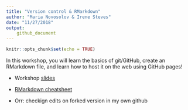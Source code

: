 ```yaml
---
title: "Version control & RMarkdown"
author: "Maria Novosolov & Irene Steves"
date: "11/27/2018"
output: 
    github_document
---
```


```r
knitr::opts_chunk$set(echo = TRUE)
```

In this workshop, you will learn the basics of git/GitHub, create an RMarkdown file, and learn how to host it on the web using GitHub pages!

- Workshop [slides](https://ecodatasci-tlv.github.io/git-rmd/pres.html)  
- [RMarkdown cheatsheet](https://www.rstudio.com/wp-content/uploads/2016/03/rmarkdown-cheatsheet-2.0.pdf)

- Orr: checkign edits on forked version in my own github
